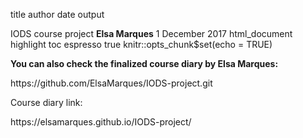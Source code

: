 
title	author	date	output

IODS course project
**Elsa Marques**
1 December 2017
html_document
highlight	toc
espresso
true
knitr::opts_chunk$set(echo = TRUE)

**You can also check the finalized course diary by Elsa Marques:**

https://github.com/ElsaMarques/IODS-project.git

Course diary link:

https://elsamarques.github.io/IODS-project/
